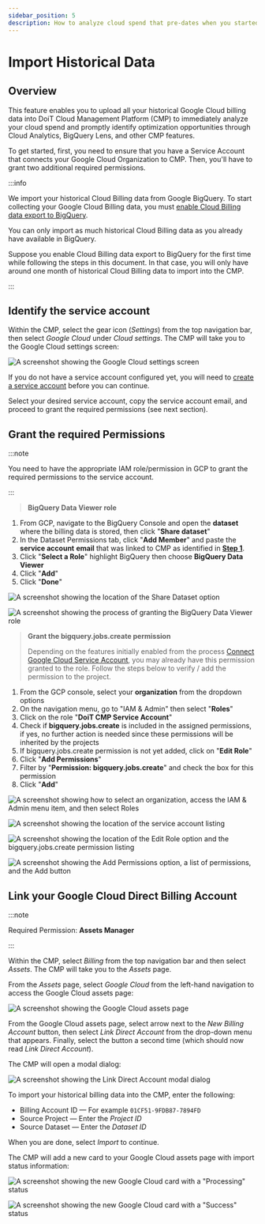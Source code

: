 ```yaml
---
sidebar_position: 5
description: How to analyze cloud spend that pre-dates when you started using the CMP
---
```


# Import Historical Data

## Overview

This feature enables you to upload all your historical Google Cloud billing data into DoiT Cloud Management Platform (CMP) to immediately analyze your cloud spend and promptly identify optimization opportunities through Cloud Analytics, BigQuery Lens, and other CMP features.

To get started, first, you need to ensure that you have a Service Account that connects your Google Cloud Organization to CMP. Then, you'll have to grant two additional required permissions.

:::info

We import your historical Cloud Billing data from Google BigQuery. To start collecting your Google Cloud Billing data, you must [enable Cloud Billing data export to BigQuery](https://cloud.google.com/billing/docs/how-to/export-data-bigquery-setup).

You can only import as much historical Cloud Billing data as you already have available in BigQuery.

Suppose you enable Cloud Billing data export to BigQuery for the first time while following the steps in this document. In that case, you will only have around one month of historical Cloud Billing data to import into the CMP.

:::

## Identify the service account

Within the CMP, select the gear icon (_Settings_) from the top navigation bar, then select _Google Cloud_ under _Cloud settings_. The CMP will take you to the Google Cloud settings screen:

![A screenshot showing the _Google Cloud_ settings screen](../assets/png/cmp-google-cloud-settings.png)

If you do not have a service account configured yet, you will need to [create a service account](connect-google-cloud-service-account.mdx) before you can continue.

Select your desired service account, copy the service account email, and proceed to grant the required permissions (see next section).

## Grant the required Permissions

:::note

You need to have the appropriate IAM role/permission in GCP to grant the required permissions to the service account.

:::

> **BigQuery Data Viewer role**

1. From GCP, navigate to the BigQuery Console and open the **dataset** where the billing data is stored, then click "**Share dataset**"
2. In the Dataset Permissions tab, click "**Add Member**" and paste the **service account** **email** that was linked to CMP as identified in [**Step 1**](import-historical-billing-data.mdx#step-1-identify-the-service-account-linked-to-cmp).
3. Click "**Select a Role**" highlight BigQuery then choose **BigQuery Data Viewer**
4. Click "**Add**"
5. Click "**Done**"

![A screenshot showing the location of the Share Dataset option](../assets/png/gcp-share-dataset-button.png)

![A screenshot showing the process of granting the BigQuery Data Viewer role](../assets/png/gcp-grant-bigquery-role.png)

> **Grant the bigquery.jobs.create permission**
>
> Depending on the features initially enabled from the process [Connect Google Cloud Service Account](https://help.doit-intl.com/google-cloud/connect-google-cloud-service-account), you may already have this permission granted to the role. Follow the steps below to verify / add the permission to the project.

1. From the GCP console, select your **organization** from the dropdown options
2. On the navigation menu, go to "IAM & Admin" then select "**Roles**"
3. Click on the role "**DoiT CMP Service Account**"
4. Check if **bigquery.jobs.create** is included in the assigned permissions, if yes, no further action is needed since these permissions will be inherited by the projects
5. If bigquery.jobs.create permission is not yet added, click on "**Edit Role**"
6. Click "**Add Permissions**"
7. Filter by "**Permission: bigquery.jobs.create**" and check the box for this permission
8. Click "**Add**"

![A screenshot showing how to select an organization, access the IAM & Admin menu item, and then select Roles](../assets/png/gcp-iam-admin-select-roles.png)

![A screenshot showing the location of the service account listing](../assets/png/gcp-services-account-listing.png)

![A screenshot showing the location of the Edit Role option and the bigquery.jobs.create permission listing](../assets/png/gcp-edit-role-permission-listing.png)

![A screenshot showing the Add Permissions option, a list of permissions, and the Add button](../assets/png/gcp-add-permissions.png)

## Link your Google Cloud Direct Billing Account

:::note

Required Permission: **Assets Manager**

:::

Within the CMP, select _Billing_ from the top navigation bar and then select _Assets_. The CMP will take you to the _Assets_ page.

From the _Assets_ page, select _Google Cloud_ from the left-hand navigation to access the Google Cloud assets page:

![A screenshot showing the Google Cloud assets page](../assets/png/cmp-assets-google-cloud.png)

From the Google Cloud assets page, select arrow next to the _New Billing Account_ button, then select _Link Direct Account_ from the drop-down menu that appears. Finally, select the button a second time (which should now read _Link Direct Account_).

The CMP will open a modal dialog:

![A screenshot showing the _Link Direct Account_ modal dialog](../assets/png/cmp-assets-google-cloud-link-direct-account.png)

To import your historical billing data into the CMP, enter the following:

- Billing Account ID &mdash; For example `01CF51-9FDB87-7894FD`
- Source Project &mdash; Enter the _Project ID_
- Source Dataset &mdash; Enter the _Dataset ID_

When you are done, select _Import_ to continue.

The CMP will add a new card to your Google Cloud assets page with import status information:

![A screenshot showing the new Google Cloud card with a "Processing" status](../assets/png/cmp-google-cloud-card-processing.png)

![A screenshot showing the new Google Cloud card with a "Success" status](../assets/png/cmp-google-cloud-card-success.png)
